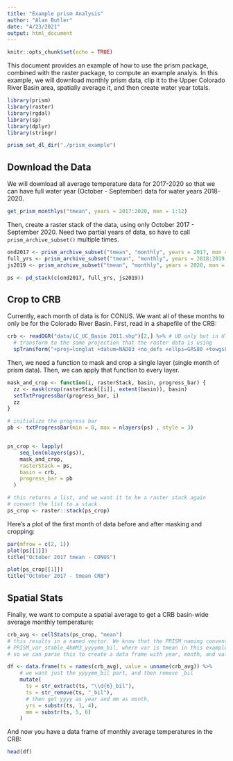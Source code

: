 ```yaml
---
title: "Example prism Analysis"
author: "Alan Butler"
date: "4/23/2021"
output: html_document
---
```


```r
knitr::opts_chunk$set(echo = TRUE)
```

This document provides an example of how to use the prism package, combined with the raster package, to compute an example analyis. In this example, we will download monthly prism data, clip it to the Upper Colorado River Basin area, spatially average it, and then create water year totals. 

```r
library(prism)
library(raster)
library(rgdal)
library(sp)
library(dplyr)
library(stringr)

prism_set_dl_dir("./prism_example")
```

## Download the Data

We will download all average temperature data for 2017-2020 so that we can have full water year (October - September) data for water years 2018-2020. 

```r
get_prism_monthlys("tmean", years = 2017:2020, mon = 1:12)
```
Then, create a raster stack of the data, using only October 2017 - September 2020. Need two partial years of data, so have to call `prism_archive_subset()` multiple times. 

```r
ond2017 <- prism_archive_subset("tmean", "monthly", years = 2017, mon = 10:12)
full_yrs <- prism_archive_subset("tmean", "monthly", years = 2018:2019, mon = 1:12)
js2019 <- prism_archive_subset("tmean", "monthly", years = 2020, mon = 1:9)

ps <- pd_stack(c(ond2017, full_yrs, js2019))
```

## Crop to CRB

Currently, each month of data is for CONUS. We want all of these months to only be for the Colorado River Basin. First, read in a shapefile of the CRB:

```r
crb <- readOGR("data/LC_UC_Basin 2011.shp")[2,] %>% # UB only but in UTM
  # transform to the same projection that the raster data is using
  spTransform("+proj=longlat +datum=NAD83 +no_defs +ellps=GRS80 +towgs84=0,0,0")
```
Then, we need a function to mask and crop a single layer (single month of prism data). Then, we can apply that function to every layer.

```r
mask_and_crop <- function(i, rasterStack, basin, progress_bar) {
  zz <- mask(crop(rasterStack[[i]], extent(basin)), basin)
  setTxtProgressBar(progress_bar, i)
  zz
}

# initialize the progress bar
pb <- txtProgressBar(min = 0, max = nlayers(ps) , style = 3)


ps_crop <- lapply(
    seq_len(nlayers(ps)), 
    mask_and_crop, 
    rasterStack = ps, 
    basin = crb,
    progress_bar = pb
  )

# this returns a list, and we want it to be a raster stack again
# convert the list to a stack
ps_crop <- raster::stack(ps_crop)
```

Here's a plot of the first month of data before and after masking and cropping:
```r
par(mfrow = c(2, 1))
plot(ps[[1]])
title("October 2017 tmean - CONUS")

plot(ps_crop[[1]])
title("October 2017 - tmean CRB")
```

## Spatial Stats

Finally, we want to compute a spatial average to get a CRB basin-wide average monthly temperature:

```r
crb_avg <- cellStats(ps_crop, "mean")
# this results in a named vector. We know that the PRISM naming convention uses
# PRISM_var_stable_4kmM3_yyyymm_bil, where var is tmean in this example, 
# so we can parse this to create a data frame with year, month, and value

df <- data.frame(ts = names(crb_avg), value = unname(crb_avg)) %>%
    # we want just the yyyymm_bil part, and then remove _bil
    mutate(
      ts = str_extract(ts, "\\d{6}_bil"),
      ts = str_remove(ts, "_bil"),
      # then get yyyy as year and mm as month,
      yrs = substr(ts, 1, 4),
      mm = substr(ts, 5, 6)
    )
```

And now you have a data frame of monthly average temperatures in the CRB:

```r
head(df)
```

